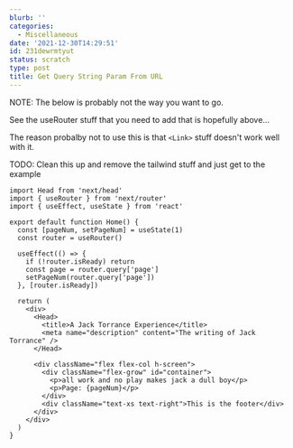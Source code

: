 ```yaml
---
blurb: ''
categories:
  - Miscellaneous
date: '2021-12-30T14:29:51'
id: 231dewrmtyut
status: scratch
type: post
title: Get Query String Param From URL
---
```



NOTE: The below is probably not the way you want to go. 

See the useRouter stuff that you need to add that is hopefully above...

The reason probalby not to use this is that `<Link>` stuff doesn't work well with it. 



TODO: Clean this up and remove the tailwind stuff and just get to the example


```
import Head from 'next/head'
import { useRouter } from 'next/router'
import { useEffect, useState } from 'react'

export default function Home() {
  const [pageNum, setPageNum] = useState(1)
  const router = useRouter()

  useEffect(() => {
    if (!router.isReady) return
    const page = router.query['page']
    setPageNum(router.query['page'])
  }, [router.isReady])

  return (
    <div>
      <Head>
        <title>A Jack Torrance Experience</title>
        <meta name="description" content="The writing of Jack Torrance" />
      </Head>

      <div className="flex flex-col h-screen">
        <div className="flex-grow" id="container">
          <p>all work and no play makes jack a dull boy</p>
          <p>Page: {pageNum}</p>
        </div>
        <div className="text-xs text-right">This is the footer</div>
      </div>
    </div>
  )
}
```
